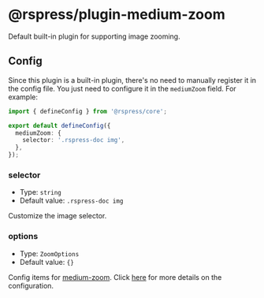 # @rspress/plugin-medium-zoom


<SourceCode href="https://github.com/web-infra-dev/rspress/tree/main/packages/plugin-medium-zoom" />

Default built-in plugin for supporting image zooming.

## Config

Since this plugin is a built-in plugin, there's no need to manually register it in the config file. You just need to configure it in the `mediumZoom` field. For example:

```ts title="rspress.config.ts"
import { defineConfig } from '@rspress/core';

export default defineConfig({
  mediumZoom: {
    selector: '.rspress-doc img',
  },
});
```

### selector

- Type: `string`
- Default value: `.rspress-doc img`

Customize the image selector.

### options

- Type: `ZoomOptions`
- Default value: `{}`

Config items for [medium-zoom](https://github.com/francoischalifour/medium-zoom). Click [here](https://github.com/francoischalifour/medium-zoom#options) for more details on the configuration.
